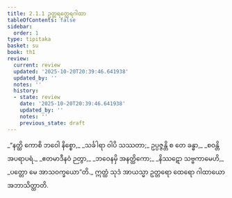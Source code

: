 ```yaml
---
title: 2.1.1 ဥတ္တရတ္ထေရဂါထာ
tableOfContents: false
sidebar:
  order: 1
type: tipitaka
basket: su
book: th1
review:
  current: review
  updated: '2025-10-20T20:39:46.641938'
  updated_by: ''
  notes: ''
  history:
  - state: review
    date: '2025-10-20T20:39:46.641938'
    updated_by: ''
    notes: ''
    previous_state: draft
---
```



<DynamicBreadcrumb />


<ReviewStatus review={frontmatter.review} showDetails={true} />

<HypothesisAnnotation frontmatter={frontmatter} />

<Division number="121" book="th1" e="ch" v="19" p="247">

<Paragraph number="274" type="verses" book="th1">
_“နတ္ထိ ကောစိ ဘဝေါ နိစ္စော,_  
_သင်္ခါရာ ဝါပိ သဿတာ;_  
ဥပ္ပဇ္ဇန္တိ စ တေ ခန္ဓာ,_  
_စဝန္တိ အပရာပရံ._  

</Paragraph>

</Division>
<Division number="122" book="th1" e="ch" v="19" p="247">

<Paragraph number="275" type="verses" book="th1">
_ဧတမာဒီနဝံ ဉတွာ,_  
_ဘဝေနမှိ အနတ္ထိကော;_  
_နိဿဋော သဗ္ဗကာမေဟိ,_  
_ပတ္တော မေ အာသဝက္ခယော”တိ._  

</Paragraph>

<Paragraph number="276" book="th1">
ဣတ္ထံ သုဒံ အာယသ္မာ ဥတ္တရော ထေရော ဂါထာယော အဘာသိတ္ထာတိ.
</Paragraph>
</Division>